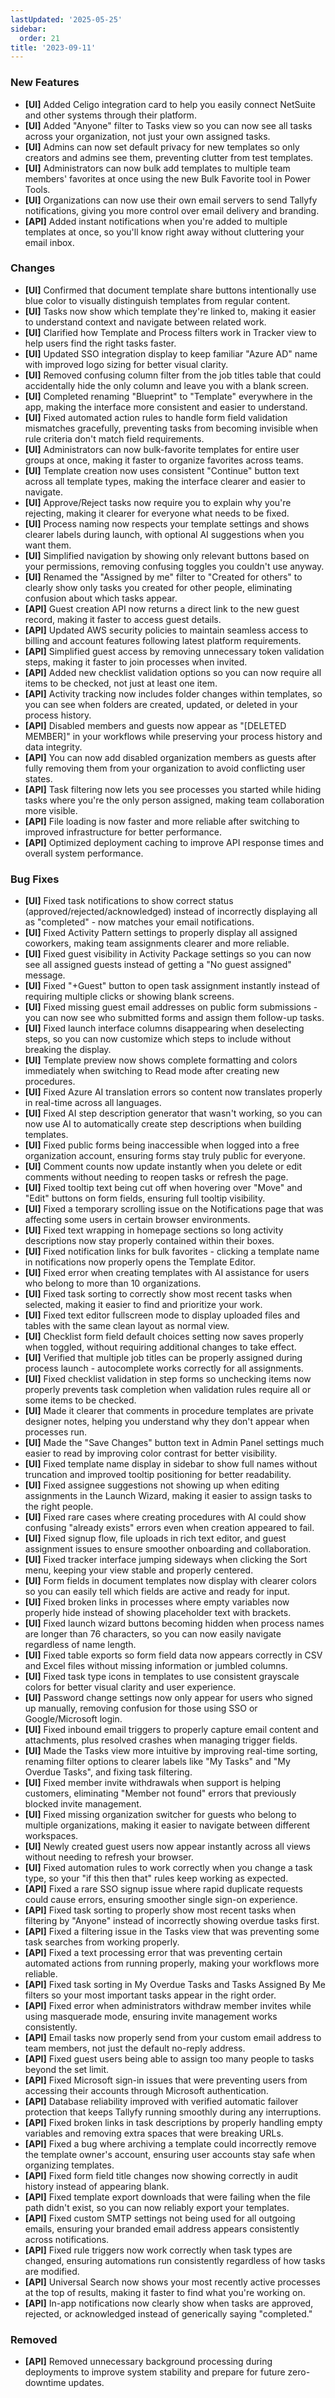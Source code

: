 ```yaml
---
lastUpdated: '2025-05-25'
sidebar:
  order: 21
title: '2023-09-11'
---
```


### New Features

- **[UI]** Added Celigo integration card to help you easily connect NetSuite and other systems through their platform.
- **[UI]** Added "Anyone" filter to Tasks view so you can now see all tasks across your organization, not just your own assigned tasks.
- **[UI]** Admins can now set default privacy for new templates so only creators and admins see them, preventing clutter from test templates.
- **[UI]** Administrators can now bulk add templates to multiple team members' favorites at once using the new Bulk Favorite tool in Power Tools.
- **[UI]** Organizations can now use their own email servers to send Tallyfy notifications, giving you more control over email delivery and branding.
- **[API]** Added instant notifications when you're added to multiple templates at once, so you'll know right away without cluttering your email inbox.

### Changes

- **[UI]** Confirmed that document template share buttons intentionally use blue color to visually distinguish templates from regular content.
- **[UI]** Tasks now show which template they're linked to, making it easier to understand context and navigate between related work.
- **[UI]** Clarified how Template and Process filters work in Tracker view to help users find the right tasks faster.
- **[UI]** Updated SSO integration display to keep familiar "Azure AD" name with improved logo sizing for better visual clarity.
- **[UI]** Removed confusing column filter from the job titles table that could accidentally hide the only column and leave you with a blank screen.
- **[UI]** Completed renaming "Blueprint" to "Template" everywhere in the app, making the interface more consistent and easier to understand.
- **[UI]** Fixed automated action rules to handle form field validation mismatches gracefully, preventing tasks from becoming invisible when rule criteria don't match field requirements.
- **[UI]** Administrators can now bulk-favorite templates for entire user groups at once, making it faster to organize favorites across teams.
- **[UI]** Template creation now uses consistent "Continue" button text across all template types, making the interface clearer and easier to navigate.
- **[UI]** Approve/Reject tasks now require you to explain why you're rejecting, making it clearer for everyone what needs to be fixed.
- **[UI]** Process naming now respects your template settings and shows clearer labels during launch, with optional AI suggestions when you want them.
- **[UI]** Simplified navigation by showing only relevant buttons based on your permissions, removing confusing toggles you couldn't use anyway.
- **[UI]** Renamed the "Assigned by me" filter to "Created for others" to clearly show only tasks you created for other people, eliminating confusion about which tasks appear.
- **[API]** Guest creation API now returns a direct link to the new guest record, making it faster to access guest details.
- **[API]** Updated AWS security policies to maintain seamless access to billing and account features following latest platform requirements.
- **[API]** Simplified guest access by removing unnecessary token validation steps, making it faster to join processes when invited.
- **[API]** Added new checklist validation options so you can now require all items to be checked, not just at least one item.
- **[API]** Activity tracking now includes folder changes within templates, so you can see when folders are created, updated, or deleted in your process history.
- **[API]** Disabled members and guests now appear as "[DELETED MEMBER]" in your workflows while preserving your process history and data integrity.
- **[API]** You can now add disabled organization members as guests after fully removing them from your organization to avoid conflicting user states.
- **[API]** Task filtering now lets you see processes you started while hiding tasks where you're the only person assigned, making team collaboration more visible.
- **[API]** File loading is now faster and more reliable after switching to improved infrastructure for better performance.
- **[API]** Optimized deployment caching to improve API response times and overall system performance.

### Bug Fixes

- **[UI]** Fixed task notifications to show correct status (approved/rejected/acknowledged) instead of incorrectly displaying all as "completed" - now matches your email notifications.
- **[UI]** Fixed Activity Pattern settings to properly display all assigned coworkers, making team assignments clearer and more reliable.
- **[UI]** Fixed guest visibility in Activity Package settings so you can now see all assigned guests instead of getting a "No guest assigned" message.
- **[UI]** Fixed "+Guest" button to open task assignment instantly instead of requiring multiple clicks or showing blank screens.
- **[UI]** Fixed missing guest email addresses on public form submissions - you can now see who submitted forms and assign them follow-up tasks.
- **[UI]** Fixed launch interface columns disappearing when deselecting steps, so you can now customize which steps to include without breaking the display.
- **[UI]** Template preview now shows complete formatting and colors immediately when switching to Read mode after creating new procedures.
- **[UI]** Fixed Azure AI translation errors so content now translates properly in real-time across all languages.
- **[UI]** Fixed AI step description generator that wasn't working, so you can now use AI to automatically create step descriptions when building templates.
- **[UI]** Fixed public forms being inaccessible when logged into a free organization account, ensuring forms stay truly public for everyone.
- **[UI]** Comment counts now update instantly when you delete or edit comments without needing to reopen tasks or refresh the page.
- **[UI]** Fixed tooltip text being cut off when hovering over "Move" and "Edit" buttons on form fields, ensuring full tooltip visibility.
- **[UI]** Fixed a temporary scrolling issue on the Notifications page that was affecting some users in certain browser environments.
- **[UI]** Fixed text wrapping in homepage sections so long activity descriptions now stay properly contained within their boxes.
- **[UI]** Fixed notification links for bulk favorites - clicking a template name in notifications now properly opens the Template Editor.
- **[UI]** Fixed error when creating templates with AI assistance for users who belong to more than 10 organizations.
- **[UI]** Fixed task sorting to correctly show most recent tasks when selected, making it easier to find and prioritize your work.
- **[UI]** Fixed text editor fullscreen mode to display uploaded files and tables with the same clean layout as normal view.
- **[UI]** Checklist form field default choices setting now saves properly when toggled, without requiring additional changes to take effect.
- **[UI]** Verified that multiple job titles can be properly assigned during process launch - autocomplete works correctly for all assignments.
- **[UI]** Fixed checklist validation in step forms so unchecking items now properly prevents task completion when validation rules require all or some items to be checked.
- **[UI]** Made it clearer that comments in procedure templates are private designer notes, helping you understand why they don't appear when processes run.
- **[UI]** Made the "Save Changes" button text in Admin Panel settings much easier to read by improving color contrast for better visibility.
- **[UI]** Fixed template name display in sidebar to show full names without truncation and improved tooltip positioning for better readability.
- **[UI]** Fixed assignee suggestions not showing up when editing assignments in the Launch Wizard, making it easier to assign tasks to the right people.
- **[UI]** Fixed rare cases where creating procedures with AI could show confusing "already exists" errors even when creation appeared to fail.
- **[UI]** Fixed signup flow, file uploads in rich text editor, and guest assignment issues to ensure smoother onboarding and collaboration.
- **[UI]** Fixed tracker interface jumping sideways when clicking the Sort menu, keeping your view stable and properly centered.
- **[UI]** Form fields in document templates now display with clearer colors so you can easily tell which fields are active and ready for input.
- **[UI]** Fixed broken links in processes where empty variables now properly hide instead of showing placeholder text with brackets.
- **[UI]** Fixed launch wizard buttons becoming hidden when process names are longer than 76 characters, so you can now easily navigate regardless of name length.
- **[UI]** Fixed table exports so form field data now appears correctly in CSV and Excel files without missing information or jumbled columns.
- **[UI]** Fixed task type icons in templates to use consistent grayscale colors for better visual clarity and user experience.
- **[UI]** Password change settings now only appear for users who signed up manually, removing confusion for those using SSO or Google/Microsoft login.
- **[UI]** Fixed inbound email triggers to properly capture email content and attachments, plus resolved crashes when managing trigger fields.
- **[UI]** Made the Tasks view more intuitive by improving real-time sorting, renaming filter options to clearer labels like "My Tasks" and "My Overdue Tasks", and fixing task filtering.
- **[UI]** Fixed member invite withdrawals when support is helping customers, eliminating "Member not found" errors that previously blocked invite management.
- **[UI]** Fixed missing organization switcher for guests who belong to multiple organizations, making it easier to navigate between different workspaces.
- **[UI]** Newly created guest users now appear instantly across all views without needing to refresh your browser.
- **[UI]** Fixed automation rules to work correctly when you change a task type, so your "if this then that" rules keep working as expected.
- **[API]** Fixed a rare SSO signup issue where rapid duplicate requests could cause errors, ensuring smoother single sign-on experience.
- **[API]** Fixed task sorting to properly show most recent tasks when filtering by "Anyone" instead of incorrectly showing overdue tasks first.
- **[API]** Fixed a filtering issue in the Tasks view that was preventing some task searches from working properly.
- **[API]** Fixed a text processing error that was preventing certain automated actions from running properly, making your workflows more reliable.
- **[API]** Fixed task sorting in My Overdue Tasks and Tasks Assigned By Me filters so your most important tasks appear in the right order.
- **[API]** Fixed error when administrators withdraw member invites while using masquerade mode, ensuring invite management works consistently.
- **[API]** Email tasks now properly send from your custom email address to team members, not just the default no-reply address.
- **[API]** Fixed guest users being able to assign too many people to tasks beyond the set limit.
- **[API]** Fixed Microsoft sign-in issues that were preventing users from accessing their accounts through Microsoft authentication.
- **[API]** Database reliability improved with verified automatic failover protection that keeps Tallyfy running smoothly during any interruptions.
- **[API]** Fixed broken links in task descriptions by properly handling empty variables and removing extra spaces that were breaking URLs.
- **[API]** Fixed a bug where archiving a template could incorrectly remove the template owner's account, ensuring user accounts stay safe when organizing templates.
- **[API]** Fixed form field title changes now showing correctly in audit history instead of appearing blank.
- **[API]** Fixed template export downloads that were failing when the file path didn't exist, so you can now reliably export your templates.
- **[API]** Fixed custom SMTP settings not being used for all outgoing emails, ensuring your branded email address appears consistently across notifications.
- **[API]** Fixed rule triggers now work correctly when task types are changed, ensuring automations run consistently regardless of how tasks are modified.
- **[API]** Universal Search now shows your most recently active processes at the top of results, making it faster to find what you're working on.
- **[API]** In-app notifications now clearly show when tasks are approved, rejected, or acknowledged instead of generically saying "completed."

### Removed

- **[API]** Removed unnecessary background processing during deployments to improve system stability and prepare for future zero-downtime updates.